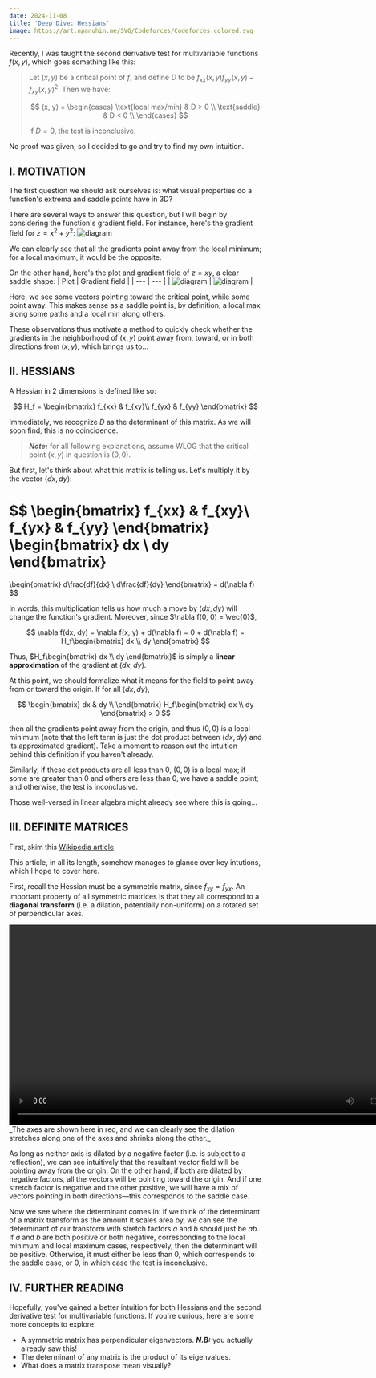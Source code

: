 ```yaml
---
date: 2024-11-08
title: 'Deep Dive: Hessians'
image: https://art.npanuhin.me/SVG/Codeforces/Codeforces.colored.svg
---
```



Recently, I was taught the second derivative test for multivariable functions
$f(x, y)$, which goes something like this:

> Let $(x, y)$ be a critical point of $f$, and define $D$ to be
> $f_{xx}(x, y) f_{yy}(x, y) - f_{xy}(x, y)^2$.
> Then we have:
>
> $$
> (x, y) = \begin{cases}
>      \text{local max/min} & D > 0 \\
>      \text{saddle} & D < 0 \\
> \end{cases}
> $$
>
> If $D = 0$, the test is inconclusive.

No proof was given, so I decided to go and try to find my own intuition.

## I. MOTIVATION

The first question we should ask ourselves is:
what visual properties do a function's extrema and saddle points have in 3D?

There are several ways to answer this question, but I will begin by considering
the function's gradient field. For instance, here's the gradient field for
$z = x^2 + y^2$:
![diagram](@images/hessian/field1.png)

We can clearly see that all the gradients point away from the local minimum; for a local maximum, it would be the opposite.

On the other hand, here's the plot and gradient field of $z = xy$,
a clear saddle shape:
| Plot | Gradient field |
| --- | --- |
| ![diagram](@images/hessian/xy.png) | ![diagram](@images/hessian/field2.png) |

Here, we see some vectors pointing toward the critical point, while some
point away. This makes sense as a saddle point is, by definition, a local max along some paths and a local min along others.

These observations thus motivate a method to quickly check whether the gradients in the
neighborhood of $(x, y)$ point away from, toward, or in both directions from
$(x, y)$, which brings us to...

## II. HESSIANS

A Hessian in 2 dimensions is defined like so:

$$
H_f =
\begin{bmatrix}
f_{xx} & f_{xy}\\
f_{yx} & f_{yy}
\end{bmatrix}
$$

Immediately, we recognize $D$ as the determinant of this matrix. As we will
soon find, this is no coincidence.

> **_Note:_** for all following explanations, assume WLOG that the critical point
> $(x, y)$ in question is $(0, 0)$.

But first, let's think about what this matrix is telling us. Let's multiply it by the vector $\langle dx, dy \rangle$:

$$
\begin{bmatrix}
f_{xx} & f_{xy}\\
f_{yx} & f_{yy}
\end{bmatrix}
\begin{bmatrix}
dx \\
dy
\end{bmatrix}
=
\begin{bmatrix}
d\frac{df}{dx} \\
d\frac{df}{dy}
\end{bmatrix}
= d(\nabla f)
$$

In words, this multiplication tells us how much a move by $\langle dx, dy
\rangle$ will change the function's gradient. Moreover, since $\nabla f(0, 0)
= \vec{0}$,

$$
\nabla f(dx, dy) = \nabla f(x, y) + d(\nabla f) =
0 + d(\nabla f) = H_f\begin{bmatrix}
dx \\
dy
\end{bmatrix}
$$

Thus, $H_f\begin{bmatrix}
dx \\
dy
\end{bmatrix}$ is simply a **linear approximation** of the gradient at $(dx, dy)$.

At this point, we should formalize what it means for the field to point
away from or toward the origin. If for all $\langle dx, dy \rangle$,

$$
\begin{bmatrix}
dx & dy \\
\end{bmatrix}
H_f\begin{bmatrix}
dx \\
dy
\end{bmatrix} > 0
$$

then all the gradients point away from the origin, and thus $(0, 0)$ is a
local minimum (note that the left term is just
the dot product between $\langle dx, dy \rangle$ and its
approximated gradient). Take a moment to reason out the intuition behind this
definition if you haven't already.

Similarly, if these dot products are all less than 0, $(0, 0)$ is a local max;
if some are greater than 0 and others are less than 0, we have a saddle point;
and otherwise, the test is inconclusive.

Those well-versed in linear algebra might already see where this is going...

## III. DEFINITE MATRICES

First, skim this [Wikipedia article](https://en.wikipedia.org/wiki/Definite_matrix).

This article, in all its length, somehow manages to glance over
key intutions, which I hope to cover here.

First, recall the Hessian must be a symmetric matrix, since $f_{xy} = f_{yx}$.
An important property of all symmetric matrices is that they all correspond to
a **diagonal transform** (i.e. a dilation, potentially non-uniform) on a
rotated set of perpendicular axes.

<video width="800" controls class="mx-auto">
  <source src={video} type="video/mp4" />
</video>
_The axes are shown here in red, and we can clearly see the dilation stretches along one of the axes
and shrinks along the other._

As long as neither axis is dilated by a negative factor (i.e. is subject
to a reflection), we can see intuitively that the resultant vector field
will be pointing away from the origin. On the other hand, if both are dilated
by negative factors, all the vectors will be pointing toward the origin. And
if one stretch factor is negative and the other positive, we will have a mix
of vectors pointing in both directions&mdash;this corresponds to the saddle case.

Now we see where the determinant comes in: if we think of the determinant
of a matrix transform as the amount it scales area by, we can see
the determinant of our transform with stretch factors $a$ and $b$ should just
be $ab$. If $a$ and $b$ are both positive or both negative, corresponding to
the local minimum and local maximum cases, respectively, then the determinant
will be positive. Otherwise, it must either be less than 0, which corresponds
to the saddle case, or 0, in which case the test is inconclusive.

## IV. FURTHER READING

Hopefully, you've gained a better intuition for both Hessians and
the second derivative test for multivariable functions. If you're curious,
here are some more concepts to explore:

- A symmetric matrix has perpendicular eigenvectors. **_N.B:_** you actually already
  saw this!
- The determinant of any matrix is the product of its eigenvalues.
- What does a matrix transpose mean visually?
